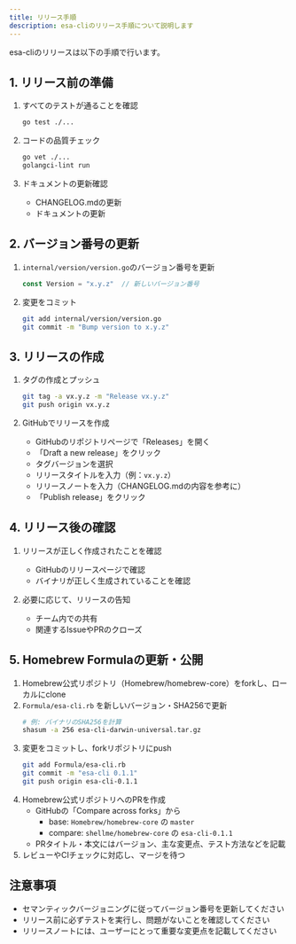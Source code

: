 ```yaml
---
title: リリース手順
description: esa-cliのリリース手順について説明します
---
```


esa-cliのリリースは以下の手順で行います。

## 1. リリース前の準備

1. すべてのテストが通ることを確認
   ```bash
   go test ./...
   ```

2. コードの品質チェック
   ```bash
   go vet ./...
   golangci-lint run
   ```

3. ドキュメントの更新確認
   - CHANGELOG.mdの更新
   - ドキュメントの更新

## 2. バージョン番号の更新

1. `internal/version/version.go`のバージョン番号を更新
   ```go
   const Version = "x.y.z"  // 新しいバージョン番号
   ```

2. 変更をコミット
   ```bash
   git add internal/version/version.go
   git commit -m "Bump version to x.y.z"
   ```

## 3. リリースの作成

1. タグの作成とプッシュ
   ```bash
   git tag -a vx.y.z -m "Release vx.y.z"
   git push origin vx.y.z
   ```

2. GitHubでリリースを作成
   - GitHubのリポジトリページで「Releases」を開く
   - 「Draft a new release」をクリック
   - タグバージョンを選択
   - リリースタイトルを入力（例：`vx.y.z`）
   - リリースノートを入力（CHANGELOG.mdの内容を参考に）
   - 「Publish release」をクリック

## 4. リリース後の確認

1. リリースが正しく作成されたことを確認
   - GitHubのリリースページで確認
   - バイナリが正しく生成されていることを確認

2. 必要に応じて、リリースの告知
   - チーム内での共有
   - 関連するIssueやPRのクローズ

## 5. Homebrew Formulaの更新・公開

1. Homebrew公式リポジトリ（Homebrew/homebrew-core）をforkし、ローカルにclone
2. `Formula/esa-cli.rb` を新しいバージョン・SHA256で更新
   ```bash
   # 例: バイナリのSHA256を計算
   shasum -a 256 esa-cli-darwin-universal.tar.gz
   ```
3. 変更をコミットし、forkリポジトリにpush
   ```bash
   git add Formula/esa-cli.rb
   git commit -m "esa-cli 0.1.1"
   git push origin esa-cli-0.1.1
   ```
4. Homebrew公式リポジトリへのPRを作成
   - GitHubの「Compare across forks」から
     - base: `Homebrew/homebrew-core` の `master`
     - compare: `shellme/homebrew-core` の `esa-cli-0.1.1`
   - PRタイトル・本文にはバージョン、主な変更点、テスト方法などを記載
5. レビューやCIチェックに対応し、マージを待つ

## 注意事項

- セマンティックバージョニングに従ってバージョン番号を更新してください
- リリース前に必ずテストを実行し、問題がないことを確認してください
- リリースノートには、ユーザーにとって重要な変更点を記載してください 